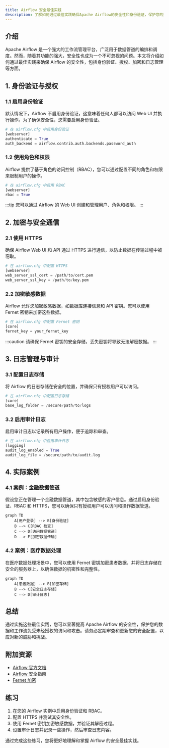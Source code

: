 ```yaml
---
title: Airflow 安全最佳实践
description: 了解如何通过最佳实践确保Apache Airflow的安全性和身份验证，保护您的数据和工作流。
---
```


## 介绍

Apache Airflow 是一个强大的工作流管理平台，广泛用于数据管道的编排和调度。然而，随着其功能的强大，安全性也成为一个不可忽视的问题。本文将介绍如何通过最佳实践来确保 Airflow 的安全性，包括身份验证、授权、加密和日志管理等方面。

## 1. 身份验证与授权

### 1.1 启用身份验证

默认情况下，Airflow 不启用身份验证，这意味着任何人都可以访问 Web UI 并执行操作。为了确保安全性，您需要启用身份验证。

```python
# 在 airflow.cfg 中启用身份验证
[webserver]
authenticate = True
auth_backend = airflow.contrib.auth.backends.password_auth
```

### 1.2 使用角色和权限

Airflow 提供了基于角色的访问控制（RBAC），您可以通过配置不同的角色和权限来限制用户的操作。

```python
# 在 airflow.cfg 中启用 RBAC
[webserver]
rbac = True
```

:::tip
您可以通过 Airflow 的 Web UI 创建和管理用户、角色和权限。
:::

## 2. 加密与安全通信

### 2.1 使用 HTTPS

确保 Airflow Web UI 和 API 通过 HTTPS 进行通信，以防止数据在传输过程中被窃取。

```python
# 在 airflow.cfg 中配置 HTTPS
[webserver]
web_server_ssl_cert = /path/to/cert.pem
web_server_ssl_key = /path/to/key.pem
```

### 2.2 加密敏感数据

Airflow 允许您加密敏感数据，如数据库连接信息和 API 密钥。您可以使用 Fernet 密钥来加密这些数据。

```python
# 在 airflow.cfg 中配置 Fernet 密钥
[core]
fernet_key = your_fernet_key
```

:::caution
请确保 Fernet 密钥的安全存储，丢失密钥将导致无法解密数据。
:::

## 3. 日志管理与审计

### 3.1 配置日志存储

将 Airflow 的日志存储在安全的位置，并确保只有授权用户可以访问。

```python
# 在 airflow.cfg 中配置日志存储
[core]
base_log_folder = /secure/path/to/logs
```

### 3.2 启用审计日志

启用审计日志以记录所有用户操作，便于追踪和审查。

```python
# 在 airflow.cfg 中启用审计日志
[logging]
audit_log_enabled = True
audit_log_file = /secure/path/to/audit.log
```

## 4. 实际案例

### 4.1 案例：金融数据管道

假设您正在管理一个金融数据管道，其中包含敏感的客户信息。通过启用身份验证、RBAC 和 HTTPS，您可以确保只有授权用户可以访问和操作数据管道。

```mermaid
graph TD
    A[用户登录] --> B[身份验证]
    B --> C[RBAC 检查]
    C --> D[访问数据管道]
    D --> E[加密数据传输]
```

### 4.2 案例：医疗数据处理

在医疗数据处理场景中，您可以使用 Fernet 密钥加密患者数据，并将日志存储在安全的服务器上，以确保数据的机密性和完整性。

```mermaid
graph TD
    A[患者数据] --> B[加密存储]
    B --> C[安全日志存储]
    C --> D[审计日志]
```

## 总结

通过实施这些最佳实践，您可以显著提高 Apache Airflow 的安全性，保护您的数据和工作流免受未经授权的访问和攻击。请务必定期审查和更新您的安全配置，以应对新的威胁和挑战。

## 附加资源

- [Airflow 官方文档](https://airflow.apache.org/docs/)
- [Airflow 安全指南](https://airflow.apache.org/docs/apache-airflow/stable/security.html)
- [Fernet 加密](https://cryptography.io/en/latest/fernet/)

## 练习

1. 在您的 Airflow 实例中启用身份验证和 RBAC。
2. 配置 HTTPS 并测试其安全性。
3. 使用 Fernet 密钥加密敏感数据，并验证其解密过程。
4. 设置审计日志并记录一些操作，然后审查日志内容。

通过完成这些练习，您将更好地理解和掌握 Airflow 的安全最佳实践。